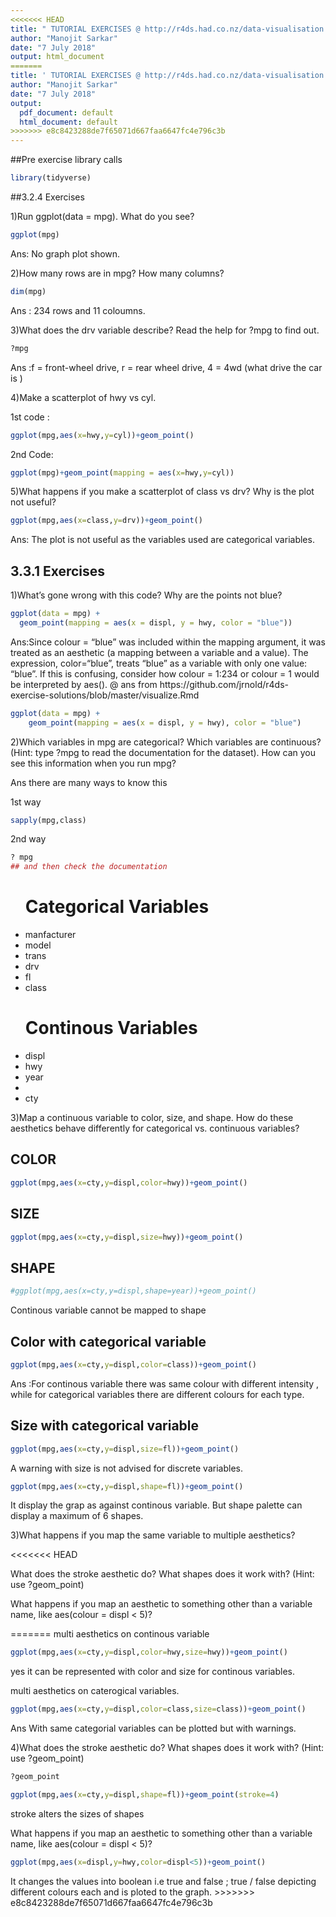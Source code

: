 ```yaml
---
<<<<<<< HEAD
title: " TUTORIAL EXERCISES @ http://r4ds.had.co.nz/data-visualisation.html"
author: "Manojit Sarkar"
date: "7 July 2018"
output: html_document
=======
title: ' TUTORIAL EXERCISES @ http://r4ds.had.co.nz/data-visualisation.html'
author: "Manojit Sarkar"
date: "7 July 2018"
output:
  pdf_document: default
  html_document: default
>>>>>>> e8c8423288de7f65071d667faa6647fc4e796c3b
---
```


##Pre exercise library calls
```r

library(tidyverse)
```


##3.2.4 Exercises

1)Run ggplot(data = mpg). What do you see?

```r
ggplot(mpg)
```

Ans: No graph plot shown.

2)How many rows are in mpg? How many columns?

```r
dim(mpg)
```
Ans : 234 rows and 11 coloumns.

3)What does the drv variable describe? Read the help for ?mpg to find out.

```r
?mpg
```

Ans :f = front-wheel drive, r = rear wheel drive, 4 = 4wd (what drive the car is )

4)Make a scatterplot of hwy vs cyl.

1st code :
```r
ggplot(mpg,aes(x=hwy,y=cyl))+geom_point()
```

2nd Code:
```r
ggplot(mpg)+geom_point(mapping = aes(x=hwy,y=cyl))
```



5)What happens if you make a scatterplot of class vs drv? Why is the plot not useful?


```r
ggplot(mpg,aes(x=class,y=drv))+geom_point()
```

Ans: The plot is not useful as the variables used are categorical variables.


## 3.3.1 Exercises
1)What’s gone wrong with this code? Why are the points not blue?


```r
ggplot(data = mpg) + 
  geom_point(mapping = aes(x = displ, y = hwy, color = "blue"))
```


Ans:Since colour = "blue" was included within the mapping argument, it was treated as an aesthetic (a mapping between a variable and a value). The expression, color="blue", treats "blue" as a variable with only one value: "blue". If this is confusing, consider how colour = 1:234 or colour = 1 would be interpreted by aes(). 
@ ans from  https://github.com/jrnold/r4ds-exercise-solutions/blob/master/visualize.Rmd

```r
ggplot(data = mpg) + 
    geom_point(mapping = aes(x = displ, y = hwy), color = "blue")
```


2)Which variables in mpg are categorical? Which variables are continuous? (Hint: type ?mpg to read the documentation for the dataset). How can you see this information when you run mpg?

Ans there are many ways to know this 

1st way 

```r
sapply(mpg,class)
```

2nd way 

```r
? mpg 
## and then check the documentation
```

<UL>
<h1> Categorical Variables</h1>
<li>manfacturer</li>
<li>model</li>
<li>trans</li>
<li>drv</li>
<li>fl</li>
<li>class</li>

</UL>

<UL>
<h1> Continous Variables</h1>
<li>displ</li>
<li>hwy</li>
<li>year<li>
<li>cty</li>
</UL>

3)Map a continuous variable to color, size, and shape. How do these aesthetics behave differently for categorical vs. continuous variables?

## COLOR
```r
ggplot(mpg,aes(x=cty,y=displ,color=hwy))+geom_point()
```

## SIZE
```r
ggplot(mpg,aes(x=cty,y=displ,size=hwy))+geom_point()
```

## SHAPE
```r
#ggplot(mpg,aes(x=cty,y=displ,shape=year))+geom_point()
```

 Continous variable cannot be mapped to shape
 
## Color with categorical variable
 
```r
ggplot(mpg,aes(x=cty,y=displ,color=class))+geom_point()
```
Ans :For continous variable there was same colour with different intensity , while for categorical variables there are different colours for each type.


## Size with categorical variable

```r
ggplot(mpg,aes(x=cty,y=displ,size=fl))+geom_point()
```

A warning with size is not advised for discrete variables.


```r
ggplot(mpg,aes(x=cty,y=displ,shape=fl))+geom_point()
```
 It display the grap as against continous variable. But shape palette can display a maximum of 6 shapes.

3)What happens if you map the same variable to multiple aesthetics?

<<<<<<< HEAD



What does the stroke aesthetic do? What shapes does it work with? (Hint: use ?geom_point)

What happens if you map an aesthetic to something other than a variable name, like aes(colour = displ < 5)?

=======
multi aesthetics on continous variable

```r
ggplot(mpg,aes(x=cty,y=displ,color=hwy,size=hwy))+geom_point()
```

yes it can be represented with color and size for continous variables.

multi aesthetics on caterogical variables.

```r
ggplot(mpg,aes(x=cty,y=displ,color=class,size=class))+geom_point()
```
Ans With same categorial variables can be plotted but with warnings.




4)What does the stroke aesthetic do? What shapes does it work with? (Hint: use ?geom_point)
```r
?geom_point

ggplot(mpg,aes(x=cty,y=displ,shape=fl))+geom_point(stroke=4)
```

stroke alters the sizes of shapes


What happens if you map an aesthetic to something other than a variable name, like aes(colour = displ < 5)?

```r
ggplot(mpg,aes(x=displ,y=hwy,color=displ<5))+geom_point()
```
   
   It changes the values into boolean i.e true and false ; true / false depicting different colours each and is ploted to the graph.
>>>>>>> e8c8423288de7f65071d667faa6647fc4e796c3b

